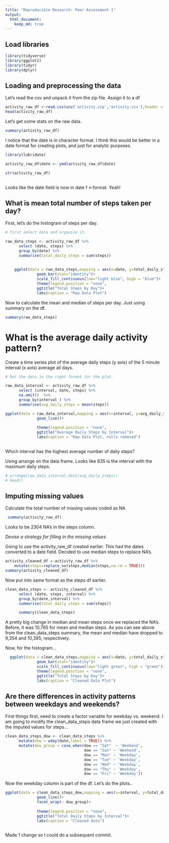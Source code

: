 ```yaml
---
title: "Reproducible Research: Peer Assessment 1"
output: 
  html_document:
    keep_md: true
---
```

## Load libraries

```r
library(tidyverse)
library(ggplot2)
library(tidyr)
library(dplyr)

```
## Loading and preprocessing the data

Let's read the csv and unpack it from the zip file. Assign it to a df

```r
activity_raw_df <-read.csv(unz('activity.zip','activity.csv'),header = T)
head(activity_raw_df)
```

Let's get some stats on the raw data.

```r
summary(activity_raw_df)
```
I notice that the date is in character format. I think this would be better in a date format for creating plots, and just for analytic purposes.

```r
library(lubridate)

activity_raw_df$date <- ymd(activity_raw_df$date)

str(activity_raw_df)
  
```
Looks like the date field is now in date f <-format. Yeah!

## What is mean total number of steps taken per day?

First, let's do the histogram of steps per day.

```r

# first select data and organize it.

raw_data_steps <- activity_raw_df %>% 
      select (date, steps) %>%
      group_by(date) %>% 
      summarise(total_daily_steps = sum(steps))
      
  
    ggplot(data = raw_data_steps,mapping = aes(x=date, y=total_daily_steps, fill=total_daily_steps))+
              geom_bar(stat="identity")+
              scale_fill_continuous(low="light blue", high = "blue")+
              theme(legend.position = "none",                                          axis.title.x=element_blank(),axis.title.y=element_blank())+
              ggtitle("Total Steps by Day")+
              labs(caption = "Raw Data Plot")

```
Now to calculate the mean and median of steps per day. Just using summary on the df.

```r

summary(raw_data_steps)

```
# What is the average daily activity pattern?

Create a time series plot of the average daily steps (y axis) of the 5 minute interval (x axis) average all days.

```r
# Get the data in the right format for the plot.

raw_data_interval <- activity_raw_df %>% 
      select (interval, date, steps) %>%
      na.omit()  %>% 
      group_by(interval ) %>% 
      summarise(avg_daily_steps = mean(steps))

ggplot(data = raw_data_interval,mapping = aes(x=interval, y=avg_daily_steps))+
              geom_line()+
              
              theme(legend.position = "none",                                          axis.title.x = element_text("Interval"),axis.title.y=element_blank())+
              ggtitle("Average Daily Steps by Interval")+
              labs(caption = "Raw Data Plot, nulls removed")
              
```
Which interval has the highest average number of daily steps?

Using arrange on the data frame. Looks like 835 is the interval with the maximum daily steps.

```r
# arrange(raw_data_interval,desc(avg_daily_steps))
# head()
```
## Imputing missing values
 Calculate the total number of missing values coded as NA
```r
 summary(activity_raw_df)
```
Looks to be 2304 NA's in the steps column.

*Devise a strategy for filling in the missing values*

Going to use the activity_raw_df created earlier. This had the dates converted to a date field. Decided to use median steps to replace NA's.

```r
activity_cleaned_df <-activity_raw_df %>%
    mutate(steps=replace_na(steps,median(steps,na.rm = TRUE)))
summary(activity_cleaned_df)

```
Now put into same format as the steps df earlier.

``` r
clean_data_steps <- activity_cleaned_df %>% 
      select (date, steps, interval) %>%
      group_by(date,interval) %>% 
      summarise(total_daily_steps = sum(steps))

      summary(clean_data_steps)
```      

A pretty big change in median and mean steps once we replaced the NA's. Before, it was 10,765 for mean and median steps. As you can see above from the clean_data_steps summary, the mean and median have dropped to 9,354 and 10,395, respectively.

Now, for the histogram...
```r

  ggplot(data = clean_data_steps,mapping = aes(x=date, y=total_daily_steps, fill=total_daily_steps))+
              geom_bar(stat="identity")+
              scale_fill_continuous(low="light green", high = "green")+
              theme(legend.position = "none",                                          axis.title.x=element_blank(),axis.title.y=element_blank())+
              ggtitle("Total Steps by Day")+
              labs(caption = "Cleaned Data Plot")
```

## Are there differences in activity patterns between weekdays and weekends?

First things first, need to create a factor variable for weekday vs. weekend. I am going to modify the clean_data_steps data frame we just created with the imputed values for steps...

``` r
clean_data_steps_dow <- clean_data_steps %>% 
      mutate(dow = wday(date,label = TRUE)) %>% 
      mutate(dow_group = case_when(dow == "Sat"  ~ 'Weekend',
                                   dow == "Sun" ~ 'Weekend',
                                   dow == "Mon" ~ 'Weekday',
                                   dow == "Tue" ~ 'Weekday',
                                   dow == "Wed" ~ 'Weekday',
                                   dow == "Thu" ~ 'Weekday',
                                   dow == "Fri" ~ 'Weekday'))
```      
Now the weekday column is part of the df.  Let's do the plots..

```r
ggplot(data = clean_data_steps_dow,mapping = aes(x=interval, y=total_daily_steps, color = dow_group))+
              geom_line()+
              facet_wrap(~ dow_group)+
              
              theme(legend.position = "none",                                          axis.title.x = element_text("Interval"),axis.title.y=element_blank())+
              ggtitle("Total Daily Steps by Interval")+
              labs(caption = "Cleaned data")
              

```
Made 1 change so I could do a subsequent commit.







































